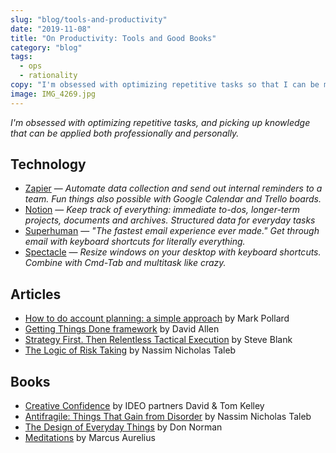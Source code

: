 ```yaml
---
slug: "blog/tools-and-productivity"
date: "2019-11-08"
title: "On Productivity: Tools and Good Books"
category: "blog"
tags:
  - ops
  - rationality
copy: "I'm obsessed with optimizing repetitive tasks so that I can be more effective."
image: IMG_4269.jpg
---
```


*I'm obsessed with optimizing repetitive tasks, and picking up knowledge that can be applied both professionally and personally.*

## Technology

- [Zapier](https://zapier.com/) —
  *Automate data collection and send out internal reminders to a team. Fun things also possible with Google Calendar and Trello boards.*
- [Notion](https://notion.so) —
  *Keep track of everything: immediate to-dos, longer-term projects, documents and archives. Structured data for everyday tasks*
- [Superhuman](https://superhuman.com/) —
  *"The fastest email experience ever made." Get through email with keyboard shortcuts for literally everything.*
- [Spectacle](https://www.spectacleapp.com/) —
  *Resize windows on your desktop with keyboard shortcuts. Combine with Cmd-Tab and multitask like crazy.*

## Articles

- [How to do account planning: a simple approach](https://www.markpollard.net/how-to-do-account-planning-a-simple-approach/) by Mark Pollard  
- [Getting Things Done framework](https://en.wikipedia.org/wiki/Getting_Things_Done#/media/File:GTDcanonical.png) by David Allen  
- [Strategy First. Then Relentless Tactical Execution](https://thinkgrowth.org/strategy-first-then-relentless-tactical-execution-b5f24df79b37) by Steve Blank  
- [The Logic of Risk Taking](https://medium.com/incerto/the-logic-of-risk-taking-107bf41029d3) by Nassim Nicholas Taleb  

## Books

- [Creative Confidence](https://www.creativeconfidence.com/) by IDEO partners David & Tom Kelley
- [Antifragile: Things That Gain from Disorder](https://www.amazon.com/Antifragile-Things-That-Disorder-Incerto/dp/0812979680) by Nassim Nicholas Taleb
- [The Design of Everyday Things](https://www.amazon.com/Design-Everyday-Things-Revised-Expanded/dp/0465050654/) by Don Norman
- [Meditations](http://www.gutenberg.org/ebooks/2680) by Marcus Aurelius
